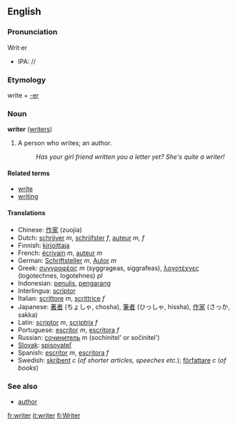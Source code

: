 ==English==
===Pronunciation===
Writ&middot;er
*IPA: //
===Etymology===
write + [[-er]]

===Noun===
'''writer''' ([[writers]])

#A person who writes; an author.
#:''Has your girl friend written you a letter yet? She's quite a writer!'' 

====Related terms====
*[[write]]
*[[writing]]

====Translations====
*Chinese: [[作家]] (zuojia)
*Dutch: [[schrijver]] ''m'', [[schrijfster]] ''f'', [[auteur]] ''m, f''
*Finnish: [[kirjoittaja]]
*French: [[écrivain]] ''m'', [[auteur]] ''m''
*German: [[Schriftsteller]] ''m'', [[Autor]] ''m''
*Greek: [[συγγραφέας]] ''m'' (syggrageas, siggrafeas), [[λογοτέχνες]] (logotechnes, logotehnes) ''pl''
*Indonesian: [[tulis|penulis]], [[karang|pengarang]]
*Interlingua: [[scriptor]]
*Italian: [[scrittore]] ''m'', [[scrittrice]] ''f'' 
*Japanese: [[著者]] (ちょしゃ, chosha), [[筆者]] (ひっしゃ, hissha), [[作家]] (さっか, sakka)
*Latin: [[scriptor]] ''m'', [[scriptrix]] ''f''
*Portuguese: [[escritor]] ''m'', [[escritora]] ''f''
*Russian: [[сочинитель]] ''m'' (sochinitel' or sočinitel')
*[[Slovak]]: [[spisovateľ]]
*Spanish: [[escritor]] ''m'', [[escritora]] ''f''
*Swedish: [[skribent]] ''c'' (''of shorter articles, speeches etc.''); [[författare]] ''c'' (''of books'')

===See also===
*[[author]]

[[fr:writer]]
[[it:writer]]
[[fi:Writer]]